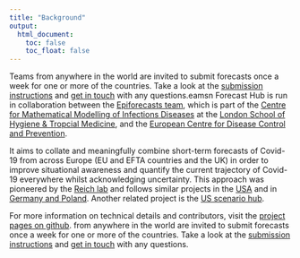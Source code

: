 ```yaml
---
title: "Background"
output:
  html_document:
    toc: false
    toc_float: false
---
```

Teams from anywhere in the world are invited to submit forecasts once a week for one or more of the countries. Take a look at the [submission instructions](https://github.com/epiforecasts/covid19-forecast-hub-europe/wiki) and [get in touch](contact.html) with any questions.eamsn Forecast Hub is run in collaboration between the [Epiforecasts team](http://epiforecasts.io/covid), which is part of the [Centre for Mathematical Modelling of Infections Diseases](http://cmmid.github.io/topics/covid19) at the [London School of Hygiene & Tropcial Medicine](http://www.lshtm.ac.uk), and the [European Centre for Disease Control and Prevention](http://ecdc.europa.eu).

It aims to collate and meaningfully combine short-term forecasts of Covid-19 from across Europe (EU and EFTA countries and the UK) in order to improve situational awareness and quantify the current trajectory of Covid-19 everywhere whilst acknowledging uncertainty. This approach was pioneered by the [Reich lab](https://reichlab.io/) and follows similar projects in the [USA](https://covid19forecasthub.org/) and in [Germany and Poland](https://kitmetricslab.github.io/forecasthub/forecast). Another related project is the [US scenario hub](https://covid19scenariomodelinghub.org/).

For more information on technical details and contributors, visit the [project pages on github](https://github.com/epiforecasts/covid19-forecast-hub-europe). from anywhere in the world are invited to submit forecasts once a week for one or more of the countries. Take a look at the [submission instructions](https://github.com/epiforecasts/covid19-forecast-hub-europe/wiki) and [get in touch](contact.html) with any questions.

